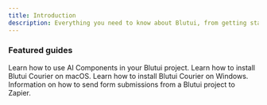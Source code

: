 ```yaml
---
title: Introduction
description: Everything you need to know about Blutui, from getting started to advanced use cases.
---
```


### Featured guides

<Cards className="grid-cols-1">
  <Card title="How do I use AI Components in my Blutui project?" href="/guides/use-blutui-ai-in-a-project">
    Learn how to use AI Components in your Blutui project.
  </Card>

  <Card title="How do I install Courier on macOS?" href="/guides/install-courier-on-macos">
    Learn how to install Blutui Courier on macOS.
  </Card>

  <Card title="How do I install Courier on Windows?" href="/guides/install-courier-on-windows">
    Learn how to install Blutui Courier on Windows.
  </Card>

  <Card title="How do I send form submissions to Zapier?" href="/guides/send-form-submissions-to-zapier">
    Information on how to send form submissions from a Blutui project to Zapier.
  </Card>
</Cards>
